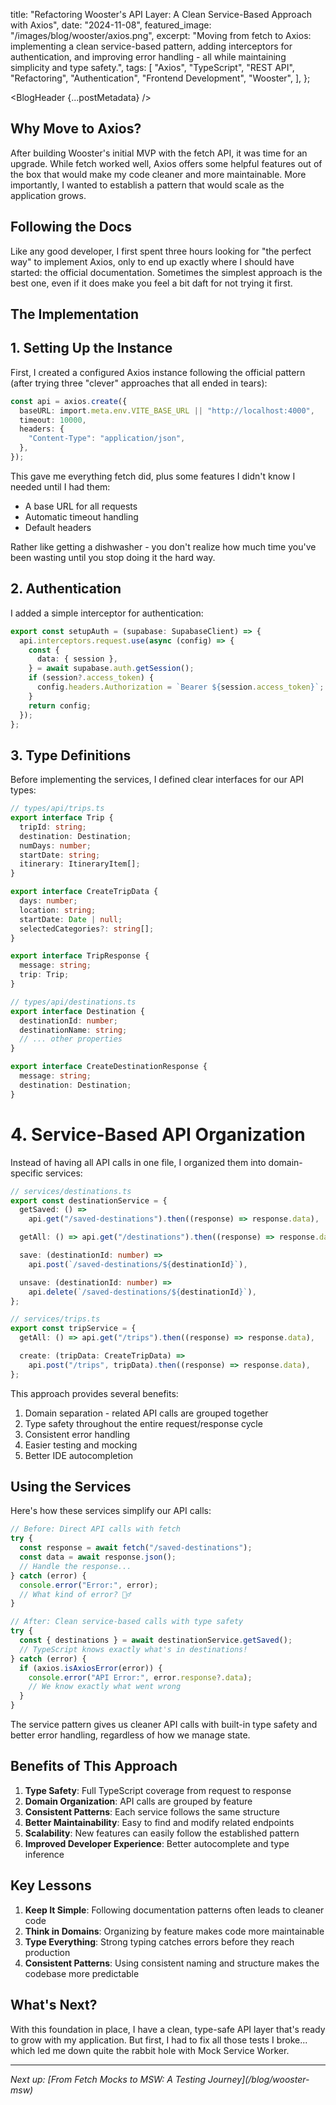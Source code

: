 
  title:
    "Refactoring Wooster's API Layer: A Clean Service-Based Approach with Axios",
  date: "2024-11-08",
  featured_image: "/images/blog/wooster/axios.png",
  excerpt:
    "Moving from fetch to Axios: implementing a clean service-based pattern, adding interceptors for authentication, and improving error handling - all while maintaining simplicity and type safety.",
  tags: [
    "Axios",
    "TypeScript",
    "REST API",
    "Refactoring",
    "Authentication",
    "Frontend Development",
    "Wooster",
  ],
};


<BlogHeader {...postMetadata} />

## Why Move to Axios?

After building Wooster's initial MVP with the fetch API, it was time for an upgrade. While fetch worked well, Axios offers some helpful features out of the box that would make my code cleaner and more maintainable. More importantly, I wanted to establish a pattern that would scale as the application grows.

## Following the Docs

Like any good developer, I first spent three hours looking for "the perfect way" to implement Axios, only to end up exactly where I should have started: the official documentation. Sometimes the simplest approach is the best one, even if it does make you feel a bit daft for not trying it first.

## The Implementation

## 1. Setting Up the Instance

First, I created a configured Axios instance following the official pattern (after trying three "clever" approaches that all ended in tears):

```typescript
const api = axios.create({
  baseURL: import.meta.env.VITE_BASE_URL || "http://localhost:4000",
  timeout: 10000,
  headers: {
    "Content-Type": "application/json",
  },
});
```

This gave me everything fetch did, plus some features I didn't know I needed until I had them:

- A base URL for all requests
- Automatic timeout handling
- Default headers

Rather like getting a dishwasher - you don't realize how much time you've been wasting until you stop doing it the hard way.

## 2. Authentication

I added a simple interceptor for authentication:

```typescript
export const setupAuth = (supabase: SupabaseClient) => {
  api.interceptors.request.use(async (config) => {
    const {
      data: { session },
    } = await supabase.auth.getSession();
    if (session?.access_token) {
      config.headers.Authorization = `Bearer ${session.access_token}`;
    }
    return config;
  });
};
```

## 3. Type Definitions

Before implementing the services, I defined clear interfaces for our API types:

```typescript
// types/api/trips.ts
export interface Trip {
  tripId: string;
  destination: Destination;
  numDays: number;
  startDate: string;
  itinerary: ItineraryItem[];
}

export interface CreateTripData {
  days: number;
  location: string;
  startDate: Date | null;
  selectedCategories?: string[];
}

export interface TripResponse {
  message: string;
  trip: Trip;
}

// types/api/destinations.ts
export interface Destination {
  destinationId: number;
  destinationName: string;
  // ... other properties
}

export interface CreateDestinationResponse {
  message: string;
  destination: Destination;
}
```

# 4. Service-Based API Organization

Instead of having all API calls in one file, I organized them into domain-specific services:

```typescript
// services/destinations.ts
export const destinationService = {
  getSaved: () =>
    api.get("/saved-destinations").then((response) => response.data),

  getAll: () => api.get("/destinations").then((response) => response.data),

  save: (destinationId: number) =>
    api.post(`/saved-destinations/${destinationId}`),

  unsave: (destinationId: number) =>
    api.delete(`/saved-destinations/${destinationId}`),
};

// services/trips.ts
export const tripService = {
  getAll: () => api.get("/trips").then((response) => response.data),

  create: (tripData: CreateTripData) =>
    api.post("/trips", tripData).then((response) => response.data),
};
```

This approach provides several benefits:

1. Domain separation - related API calls are grouped together
2. Type safety throughout the entire request/response cycle
3. Consistent error handling
4. Easier testing and mocking
5. Better IDE autocompletion

## Using the Services

Here's how these services simplify our API calls:

```typescript
// Before: Direct API calls with fetch
try {
  const response = await fetch("/saved-destinations");
  const data = await response.json();
  // Handle the response...
} catch (error) {
  console.error("Error:", error);
  // What kind of error? 🤷‍♂️
}

// After: Clean service-based calls with type safety
try {
  const { destinations } = await destinationService.getSaved();
  // TypeScript knows exactly what's in destinations!
} catch (error) {
  if (axios.isAxiosError(error)) {
    console.error("API Error:", error.response?.data);
    // We know exactly what went wrong
  }
}
```

The service pattern gives us cleaner API calls with built-in type safety and better error handling, regardless of how we manage state.

## Benefits of This Approach

1. **Type Safety**: Full TypeScript coverage from request to response
2. **Domain Organization**: API calls are grouped by feature
3. **Consistent Patterns**: Each service follows the same structure
4. **Better Maintainability**: Easy to find and modify related endpoints
5. **Scalability**: New features can easily follow the established pattern
6. **Improved Developer Experience**: Better autocomplete and type inference

## Key Lessons

1. **Keep It Simple**: Following documentation patterns often leads to cleaner code
2. **Think in Domains**: Organizing by feature makes code more maintainable
3. **Type Everything**: Strong typing catches errors before they reach production
4. **Consistent Patterns**: Using consistent naming and structure makes the codebase more predictable

## What's Next?

With this foundation in place, I have a clean, type-safe API layer that's ready to grow with my application. But first, I had to fix all those tests I broke... which led me down quite the rabbit hole with Mock Service Worker.

---

<em>
  Next up: [From Fetch Mocks to MSW: A Testing Journey](/blog/wooster-msw)
</em>
